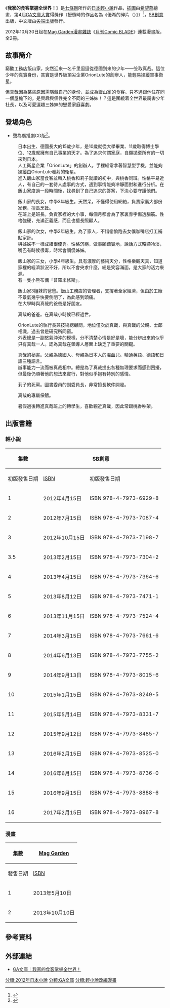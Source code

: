 {{Infobox animanga/Headerofja
|標題 = 我家的食客掌握全世界！
|圖像 = 我家的食客掌握全世界！.jpg
|尺寸 = 280px
|說明 = 小說第一冊封面
|日文名稱 = うちの居候が世界を掌握している！
|英文名稱 = Uchi no Isoro ga Sekai wo Shoaku Shiteiru!
|假名 = 
|羅馬字 = 
|類型 = 
}}
{{Infobox animanga/Novel
|輕小說 = 是
|作者 = [[七條剛|七條剛]]
|插圖 = [[希望燕|希望燕]]
|出版社 = {{flagicon|JPN}} [[SB創意|SB創意]]<br />{{flagicon|TWN}} [[尖端出版|尖端出版]]
|label = {{flagicon|JPN}} [[GA文庫|GA文庫]]<br />{{flagicon|TWN}} 浮文字
|連載雜誌 = 
|開始 = 2012年4月15日
|結束 = 2017年2月15日
|冊數 = 全17冊
|其他 = 含短篇集2冊
}}
{{Infobox animanga/Manga
|標題 = 
|作者 = 七條剛
|作畫 = い〜どぅ〜
|出版社 = {{flagicon|Japan}} [[Mag_Garden|Mag Garden]]
|連載雜誌 = [[月刊Comic_BLADE|月刊Comic BLADE]]
|label = 
|網路 = 
|發售日 = 
|開始 = 2012年10月
|結束 = 2013年9月
|冊數 = 全2冊
|話數 = 
|其他 = 
}}
{{Infobox animanga/Footerofja}}

《'''我家的食客掌握全世界！'''》是[[七條剛|七條剛]]所作的[[日本|日本]][[輕小說|輕小說]]作品，[[插圖|插圖]]由[[希望燕|希望燕]]繪畫，第4屆[[GA文庫大賞|GA文庫大賞]]得獎作（授獎時的作品名為《優希的碎片（{{lang|ja|ユーキノカケラ}}）》）<ref>{{Cite web|url=http://ga.sbcr.jp/novel/taisyo/04/index3.html|title=第4回GA文庫大賞|publisher=SB創意|accessdate=2015年7月17日|language=ja|archive-date=2019年5月11日|archive-url=https://web.archive.org/web/20190511022007/https://ga.sbcr.jp/novel/taisyo/04/index3.html|dead-url=yes}}</ref>，[[SB創意|SB創意]]出版，中文版由[[尖端出版|尖端出版]]發行。

2012年10月30日起在[[Mag_Garden|Mag Garden]][[漫畫雜誌|漫畫雜誌]]《[[月刊Comic_BLADE|月刊Comic BLADE]]》連載漫畫版，全2冊。

== 故事簡介 ==
窮酸工務店飯山家，突然迎來一名千里迢迢從德國到來的少年——笠取真哉。這位少年的真實身份，其實是世界級頂尖企業OrionLute的創辦人，能輕易操縱軍事衛星。

但真哉因為某些原因需隱藏自己的身份，並成為飯山家的食客。只不過跟他住在同一個屋檐下的，是興趣與個性完全不同的三姊妹！？這是圍繞着全世界最厲害少年社長，以及可愛逗趣三姊妹的戀愛家庭喜劇。

== 登場角色 ==
*聲為廣播劇CD版<ref>{{Cite web|url=http://www.toranoana.jp/info/dojin/uchi_iso/|title=「我家的食客掌握全世界！」廣播劇CD|publisher=虎之穴|accessdate=2015年7月17日|language=ja|archive-date=2020年10月31日|archive-url=https://web.archive.org/web/20201031102039/https://www.toranoana.jp/info/dojin/uchi_iso/|dead-url=no}}</ref>。

; {{nihongo|笠取真哉|笠取 真哉（かさとり しんや）|聲：[[花江夏樹|花江夏樹]]}}
: 日本出生、德國長大的15歲少年，是10歲就從大學畢業、11歲取得博士學位、12歲就擁有自己事業的天才。為了追求何謂家庭，自願拋棄所有的一切來到日本。
: 人工衛星企業「OrionLute」的創辦人。手裡經常拿著智慧型手機，並能夠操縱由OrionLute發射的衛星。
: 進入飯山家當食客並轉入桃香和莉子就讀的初中，與桃香同班。性格平易近人，有自己的一套待人處事的方式，遇到事情能夠冷靜面對和進行分析。在飯山家度過一段時間後，找尋到了自己追求的答案，下決心要守護他們。

; {{nihongo|飯山桃香|飯山 桃香（いいやま ももか）|聲：[[桃井晴子|桃井晴子]]}}
: 飯山家的長女，中學3年級生。天然呆，不懂得使用網絡，負責家裏大部份家務，擅長烹飪。
: 在班上是班長。負責家裡的大小事，每個月都會為了家裏赤字傷透腦筋。性格強硬，充滿正義感，而且也擅長照顧人。

; {{nihongo|飯山莉子|飯山 莉子（いいやま りこ）|聲：[[上坂堇|上坂堇]]}}
: 飯山家的次女，中學2年級生。為了家人，不惜偷偷跑去女僕咖啡店打工補貼家計。
: 與姊姊不一樣成績很優秀。性格沉穩，做事腳踏實地，說話方式略顯冷淡，嘴巴有時候很毒，時常會調侃姊姊。

; {{nihongo|飯山優希|飯山 優希（いいやま ゆうき）|聲：[[久野美咲|久野美咲]]}}
: 飯山家的三女，小學4年級生。具有濃厚的藝術天分，性格樂觀天真，知道家裡的經濟狀況不好，所以不會央求什麼，總是笑容滿面，是大家的活力來源。
: 有一隻小熊布偶「普羅米修斯」。

; {{nihongo|飯山士郎|飯山 士郎（いいやま しろう）}}
: 飯山家3姐妹的爸爸。飯山工務店的管理者，支撐著全家經濟，但由於工廠不景氣幾乎快要倒閉了，為此感到頭痛。
: 在大學時與真哉的爸爸是好朋友。

; {{nihongo|笠取徹|笠取 徹（かさとり とおる）}}
: 真哉的爸爸。在真哉小時候已經過世。

; {{nihongo|沃夫岡·基爾曼|ウォルフガング・キルマン}}
: OrionLute的執行長兼技術總顧問，地位僅次於真哉，與真哉的父親、士郎相識，過去曾是研究所同窗。
: 外表總是一副怒氣沖沖的模樣，分不清楚心情是好是壞，能分辨出來的似乎只有真哉一人。認為真哉在領導人層面上缺乏了重要的關鍵。

; {{nihongo|路法·馬丁尼|ルファ・マルティーニ|聲：[[下田麻美|下田麻美]]}}
: 真哉的秘書。父親為德國人、母親為日本人的混血兒。精通英語、德語和日語三種語言。
: 辦事能力一流而被真哉相中。總是為了真哉提出各種無理要求而感到困擾，但最後仍順著他的想法來實行，對他似乎抱有特別的感情。

; {{nihongo|相田小雪|相田 小雪（あいだ こゆき）}}
: 莉子的死黨。圖書委員的副委員長，非常擅長軟件開發。

; {{nihongo|梅蘭|メイラン}}
: 真哉的專屬保鑣。

; {{nihongo|桐生愛|桐生 愛（きりゅう あい）}}
: 暑假過後轉進真哉班上的轉學生，喜歡親近真哉，因此常跟桃香吵架。

== 出版書籍 ==
=== 輕小說 ===
{| class="wikitable" style="font-size:small"
!rowspan="2"|集數
!colspan="2"|{{flagicon|Japan}} SB創意
!colspan="2"|{{flagicon|Taiwan}} [[尖端出版|尖端出版]]
|-
!初版發售日期!![[ISBN|ISBN]]!!初版發售日期!![[ISBN|ISBN]]
|-
! 1
| 2012年4月15日
| ISBN 978-4-7973-6929-8
| 2014年4月17日
| ISBN 978-957-10-5558-9
|-
! 2
| 2012年7月15日
| ISBN 978-4-7973-7087-4
| 2014年7月11日
| ISBN 978-957-10-5638-8
|-
! 3
| 2012年10月15日
| ISBN 978-4-7973-7198-7
| 2015年1月15日
| ISBN 978-957-10-5855-9
|-
! 3.5
| 2013年2月15日
| ISBN 978-4-7973-7304-2
| 2015年7月16日
| ISBN 978-957-10-6046-0
|-
! 4
| 2013年4月15日
| ISBN 978-4-7973-7364-6
| 2016年3月17日
| ISBN 978-957-10-6456-7
|-
! 5
| 2013年8月12日
| ISBN 978-4-7973-7471-1
|
|
|-
! 6
| 2013年11月15日
| ISBN 978-4-7973-7524-4
|
|
|-
! 7
| 2014年3月15日
| ISBN 978-4-7973-7661-6
|
|
|-
! 8
| 2014年6月13日
| ISBN 978-4-7973-7755-2
|
|
|-
! 9
| 2014年9月13日
| ISBN 978-4-7973-8015-6
|
|
|-
! 10
| 2015年1月15日
| ISBN 978-4-7973-8249-5
|
|
|-
! 11
| 2015年5月14日
| ISBN 978-4-7973-8331-7
|
|
|-
! 12
| 2015年9月12日
| ISBN 978-4-7973-8485-7
|
|
|-
! 13
| 2016年2月15日
| ISBN 978-4-7973-8525-0
|
|
|-
! 14
| 2016年6月15日
| ISBN 978-4-7973-8736-0
|
|
|-
! 15
| 2016年9月15日
| ISBN 978-4-7973-8888-6
|
|
|-
! 16
| 2017年2月15日
| ISBN 978-4-7973-8967-8
| 
| 
|}

=== 漫畫 ===
{| class=wikitable style="font-size:small;"
!rowspan="2"|集數
!colspan="2"|{{flagicon|JPN}} [[Mag_Garden|Mag Garden]]
|-
!發售日期!![[ISBN|ISBN]]
|-
! 1
| 2013年5月10日 || ISBN 978-4-8000-0145-0
|-
! 2
| 2013年10月10日 || ISBN 978-4-8000-0218-1
|}

== 參考資料 ==
{{reflist}}

== 外部連結 ==
* [http://ga.sbcr.jp/sp/uchi-iso/ GA文庫｜我家的食客掌握全世界！] {{Wayback|url=http://ga.sbcr.jp/sp/uchi-iso/ |date=20200812071919 }} {{ja icon}}

{{DEFAULTSORT:Uchi no Isoro ga Sekai wo Shoaku Shiteiru!}}

[[分類:2012年日本小說|分類:2012年日本小說]]
[[分類:GA文庫|分類:GA文庫]]
[[分類:輕小說改編漫畫|分類:輕小說改編漫畫]]